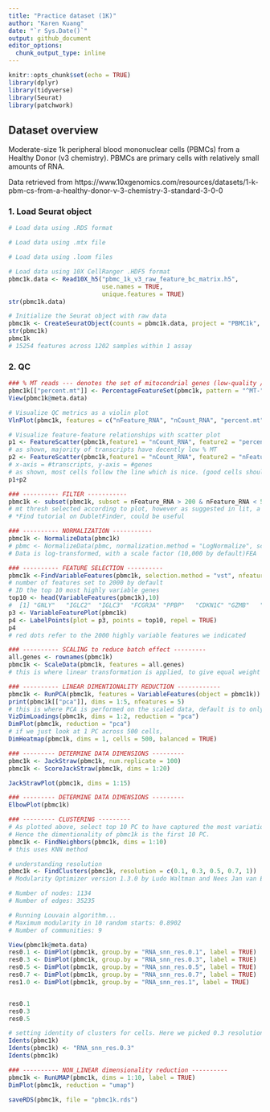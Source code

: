 ```yaml
---
title: "Practice dataset (1K)"
author: "Karen Kuang"
date: "`r Sys.Date()`"
output: github_document
editor_options: 
  chunk_output_type: inline
---
```


```r
knitr::opts_chunk$set(echo = TRUE)
library(dplyr)
library(tidyverse)
library(Seurat)
library(patchwork)
```

## Dataset overview

Moderate-size 1k peripheral blood mononuclear cells (PBMCs) from a Healthy Donor (v3 chemistry). PBMCs are primary cells with relatively small amounts of RNA.

Data retrieved from https://www.10xgenomics.com/resources/datasets/1-k-pbm-cs-from-a-healthy-donor-v-3-chemistry-3-standard-3-0-0

### 1. Load Seurat object
```r
# Load data using .RDS format

# Load data using .mtx file

# Load data using .loom files

# Load data using 10X CellRanger .HDF5 format
pbmc1k.data <- Read10X_h5("pbmc_1k_v3_raw_feature_bc_matrix.h5",
                          use.names = TRUE,
                          unique.features = TRUE)
str(pbmc1k.data)

# Initialize the Seurat object with raw data
pbmc1k <- CreateSeuratObject(counts = pbmc1k.data, project = "PBMC1k", min.cells = 3, min.features = 200)
str(pbmc1k)
pbmc1k
# 15254 features across 1202 samples within 1 assay
```

### 2. QC
```r
### % MT reads --- denotes the set of mitocondrial genes (low-quality / dying cells exhibiting extensive mt contamination)
pbmc1k[["percent.mt"]] <- PercentageFeatureSet(pbmc1k, pattern = "^MT-")
View(pbmc1k@meta.data)

# Visualize QC metrics as a violin plot
VlnPlot(pbmc1k, features = c("nFeature_RNA", "nCount_RNA", "percent.mt"), ncol = 3)

# Visualize feature-feature relationships with scatter plot
p1 <- FeatureScatter(pbmc1k,feature1 = "nCount_RNA", feature2 = "percent.mt")
# as shown, majority of transcripts have decently low % MT
p2 <- FeatureScatter(pbmc1k,feature1 = "nCount_RNA", feature2 = "nFeature_RNA") + geom_smooth(method = 'lm')
# x-axis = #transcripts, y-axis = #genes
# as shown, most cells follow the line which is nice. (good cells should have a good number of genes AND molecules detected)
p1+p2

### ---------- FILTER -----------
pbmc1k <- subset(pbmc1k, subset = nFeature_RNA > 200 & nFeature_RNA < 5000 & percent.mt < 20)
# mt thresh selected according to plot, however as suggested in lit, a standardized 10% mtDNA should be applied to scRNA-seq QC of human samples?
# *Find tutorial on DubletFinder, could be useful

### ---------- NORMALIZATION -----------
pbmc1k <- NormalizeData(pbmc1k)
# pbmc <- NormalizeData(pbmc, normalization.method = "LogNormalize", scale.factor = 10000)
# Data is log-transformed, with a scale factor (10,000 by default)FEA

### ---------- FEATURE SELECTION ----------
pbmc1k <-FindVariableFeatures(pbmc1k, selection.method = "vst", nfeatures = 2000)
# number of features set to 2000 by default
# ID the top 10 most highly variable genes
top10 <- head(VariableFeatures(pbmc1k),10)
#  [1] "GNLY"   "IGLC2"  "IGLC3"  "FCGR3A" "PPBP"   "CDKN1C" "GZMB"   "ITM2C"  "IGKC"   "S100A9"
p3 <- VariableFeaturePlot(pbmc1k)
p4 <- LabelPoints(plot = p3, points = top10, repel = TRUE)
p4
# red dots refer to the 2000 highly variable features we indicated

### ---------- SCALING to reduce batch effect ---------
all.genes <- rownames(pbmc1k)
pbmc1k <- ScaleData(pbmc1k, features = all.genes)
# this is where linear transformation is applied, to give equal weight so that highly-expressed genes don't dominate in downstream analysis

### ---------- LINEAR DIMENTIONALITY REDUCTION ------------
pbmc1k <- RunPCA(pbmc1k, features = VariableFeatures(object = pbmc1k))
print(pbmc1k[["pca"]], dims = 1:5, nfeatures = 5)
# this is where PCA is performed on the scaled data, default is to only use those previously defined variable features. there seem to be 3 clusters?
VizDimLoadings(pbmc1k, dims = 1:2, reduction = "pca")
DimPlot(pbmc1k, reduction = "pca")
# if we just look at 1 PC across 500 cells, 
DimHeatmap(pbmc1k, dims = 1, cells = 500, balanced = TRUE)
```


```r
### --------- DETERMINE DATA DIMENSIONS ---------
pbmc1k <- JackStraw(pbmc1k, num.replicate = 100)
pbmc1k <- ScoreJackStraw(pbmc1k, dims = 1:20)

JackStrawPlot(pbmc1k, dims = 1:15)

```
```r
### --------- DETERMINE DATA DIMENSIONS ---------
ElbowPlot(pbmc1k)
```

```r
### --------- CLUSTERING ---------
# As plotted above, select top 10 PC to have captured the most variation in this dataset.
# Hence the dimentionality of pbmc1k is the first 10 PC.
pbmc1k <- FindNeighbors(pbmc1k, dims = 1:10)
# this uses KNN method

# understanding resolution
pbmc1k <- FindClusters(pbmc1k, resolution = c(0.1, 0.3, 0.5, 0.7, 1))
# Modularity Optimizer version 1.3.0 by Ludo Waltman and Nees Jan van Eck

# Number of nodes: 1134
# Number of edges: 35235

# Running Louvain algorithm...
# Maximum modularity in 10 random starts: 0.8902
# Number of communities: 9

View(pbmc1k@meta.data)
res0.1 <- DimPlot(pbmc1k, group.by = "RNA_snn_res.0.1", label = TRUE)
res0.3 <- DimPlot(pbmc1k, group.by = "RNA_snn_res.0.3", label = TRUE)
res0.5 <- DimPlot(pbmc1k, group.by = "RNA_snn_res.0.5", label = TRUE)
res0.7 <- DimPlot(pbmc1k, group.by = "RNA_snn_res.0.7", label = TRUE)
res1.0 <- DimPlot(pbmc1k, group.by = "RNA_snn_res.1", label = TRUE)


res0.1
res0.3
res0.5

# setting identity of clusters for cells. Here we picked 0.3 resolution. (default was 0.5)
Idents(pbmc1k)
Idents(pbmc1k) <- "RNA_snn_res.0.3"
Idents(pbmc1k)

```

```r
### ---------- NON_LINEAR dimensionality reduction ----------
pbmc1k <- RunUMAP(pbmc1k, dims = 1:10, label = TRUE)
DimPlot(pbmc1k, reduction = "umap")

saveRDS(pbmc1k, file = "pbmc1k.rds")
```

